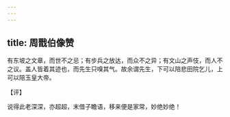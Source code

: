 ```yaml
---
---
---
```

title: 周戬伯像赞
---







有东坡之文章，而世不之忌；有步兵之放达，而众不之异；有文山之声伎，而人不之议。盖人皆着其迹也，而先生只嗅其气。故余谓先生，下可以陪悲田院乞儿，上可以陪玉皇大帝。

【评】

说得此老深深，亦超超，末借子瞻语，移来便是家常，妙绝妙绝！